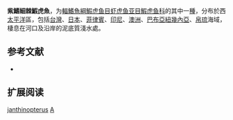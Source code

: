 {{Speciesbox 
| status = NE
| status_system = IUCN3.1
| status_ref = 
| image = FMIB 39217 Creisson validua Jordan & Seale, new species Type.jpeg
| image_width = 250px
| image_caption = 紫鰭細棘鰕虎魚
| genus = Acentrogobius
| species = janthinopterus
| authority = [[Bleeker|Bleeker]], 1853
| synonyms = *''Creisson janthinopterus''<br /><small>Bleeker, 1853</small>
*''Gobius janthinopterus''<br /><small>Bleeker, 1853</small>
}}

'''紫鰭細棘鰕虎魚'''，为[[輻鰭魚綱|輻鰭魚綱]][[鰕虎鱼目|鰕虎鱼目]][[虾虎鱼亚目|虾虎鱼亚目]][[鰕虎鱼科|鰕虎鱼科]]的其中一[[種|種]]，分布於西[[太平洋|太平洋]]區，包括[[台灣|台灣]]、[[日本|日本]]、[[菲律賓|菲律賓]]、[[印尼|印尼]]、[[澳洲|澳洲]]、[[巴布亞紐幾內亞|巴布亞紐幾內亞]]、[[帛琉|帛琉]]海域，棲息在河口及沿岸的泥底質淺水處。

== 参考文献 ==
*{{FishBase_species|genus=Acentrogobius|species=janthinopterus|year=2012|month=3}}

== 扩展阅读 ==
{{refbegin}}
{{wikispecies-inline|Acentrogobius janthinopterus|紫鰭細棘鰕虎魚}}
{{refend}}
{{Taxonbar|from=Q2290518}}

[[Category:細棘鰕虎魚屬|janthinopterus]]
[[Category:1853年描述的魚類|A]]